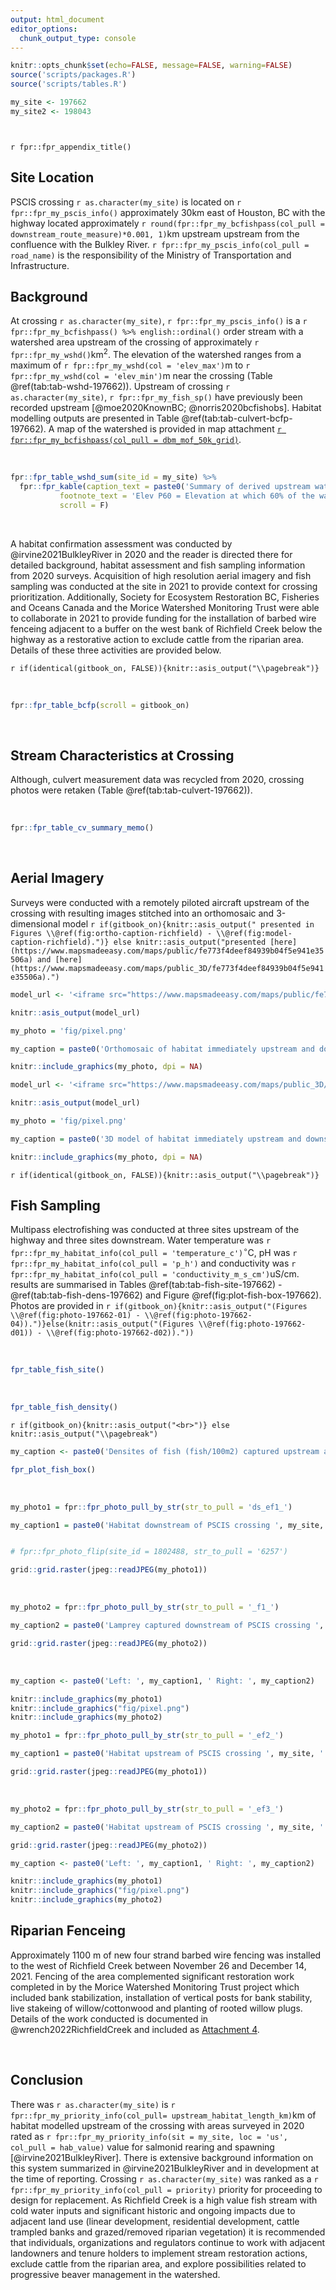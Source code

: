---
output: html_document
editor_options: 
  chunk_output_type: console
---

```{r setup-197662, eval = F}
knitr::opts_chunk$set(echo=FALSE, message=FALSE, warning=FALSE)
source('scripts/packages.R')
source('scripts/tables.R')

```



```{r  load-data-197662}
my_site <- 197662
my_site2 <- 198043




```

`r fpr::fpr_appendix_title()`

## Site Location {-}

PSCIS crossing `r as.character(my_site)` is located on `r fpr::fpr_my_pscis_info()` approximately 30km east of Houston, BC with the highway located approximately `r round(fpr::fpr_my_bcfishpass(col_pull = downstream_route_measure)*0.001, 1)`km upstream upstream from the confluence with the Bulkley River. `r fpr::fpr_my_pscis_info(col_pull = road_name)` is the responsibility of the Ministry of Transportation and Infrastructure.   


## Background {-}

At crossing `r as.character(my_site)`, `r fpr::fpr_my_pscis_info()` is a `r fpr::fpr_my_bcfishpass() %>% english::ordinal()` order stream with a watershed area upstream of the crossing of approximately `r fpr::fpr_my_wshd()`km^2^. The elevation of the watershed ranges from a maximum of `r fpr::fpr_my_wshd(col = 'elev_max')`m to `r fpr::fpr_my_wshd(col = 'elev_min')`m near the crossing (Table \@ref(tab:tab-wshd-197662)). Upstream of crossing `r as.character(my_site)`, `r fpr::fpr_my_fish_sp()` have previously been recorded upstream [@moe2020KnownBC; @norris2020bcfishobs]. Habitat modelling outputs are presented in Table \@ref(tab:tab-culvert-bcfp-197662). A map of the watershed is provided in map attachment [`r fpr::fpr_my_bcfishpass(col_pull = dbm_mof_50k_grid)`](`r fpr::fpr_my_mapsheet()`). 

<br>


```{r tab-wshd-197662, eval = T}
fpr::fpr_table_wshd_sum(site_id = my_site) %>% 
  fpr::fpr_kable(caption_text = paste0('Summary of derived upstream watershed statistics for PSCIS crossing ', my_site, '.'),
           footnote_text = 'Elev P60 = Elevation at which 60% of the watershed area is above',
           scroll = F)

```

<br>


A habitat confirmation assessment was conducted by @irvine2021BulkleyRiver in 2020 and the reader is directed there for detailed background, habitat assessment and fish sampling information from 2020 surveys. Acquisition of high resolution aerial imagery and fish sampling was conducted at the site in 2021 to provide context for crossing prioritization.  Additionally, Society for Ecosystem Restoration BC, Fisheries and Oceans Canada and the Morice Watershed Monitoring Trust were able to collaborate in 2021 to provide funding for the installation of barbed wire fenceing adjacent to  a buffer on the west bank of Richfield Creek below the highway as a restorative action to exclude cattle from the riparian area. Details of these three activities are provided below.

`r if(identical(gitbook_on, FALSE)){knitr::asis_output("\\pagebreak")}`

<br>


```{r tab-culvert-bcfp-197662, eval = T}
fpr::fpr_table_bcfp(scroll = gitbook_on) 

```


<br>


## Stream Characteristics at Crossing {-}

Although, culvert measurement data was recycled from 2020, crossing photos were retaken (Table \@ref(tab:tab-culvert-197662)).  

<br>

```{r tab-culvert-197662, eval = T}
fpr::fpr_table_cv_summary_memo()

```

<br>


## Aerial Imagery

Surveys were conducted with a remotely piloted aircraft upstream of the crossing with resulting images stitched into an orthomosaic and 3-dimensional model `r if(gitbook_on){knitr::asis_output(" presented in Figures \\@ref(fig:ortho-caption-richfield) - \\@ref(fig:model-caption-richfield).")} else knitr::asis_output("presented [here](https://www.mapsmadeeasy.com/maps/public/fe773f4deef84939b04f5e941e35506a) and [here](https://www.mapsmadeeasy.com/maps/public_3D/fe773f4deef84939b04f5e941e35506a).")`




```{r ortho-richfield, eval = identical(gitbook_on, TRUE)}
model_url <- '<iframe src="https://www.mapsmadeeasy.com/maps/public/fe773f4deef84939b04f5e941e35506a" scrolling="no" title="Maps Made Easy" width="100%" height="600" frameBorder ="0"></iframe>'

knitr::asis_output(model_url)
```


```{r ortho-caption-richfield, fig.cap= my_caption, out.width = "0.01%", eval = identical(gitbook_on, TRUE)}
my_photo = 'fig/pixel.png'

my_caption = paste0('Orthomosaic of habitat immediately upstream and downstream of Richfield Creek. To zoom press "shift" and scroll.')

knitr::include_graphics(my_photo, dpi = NA)

```


```{r model-richfield, eval = identical(gitbook_on, TRUE)}
model_url <- '<iframe src="https://www.mapsmadeeasy.com/maps/public_3D/fe773f4deef84939b04f5e941e35506a" scrolling="no" title="Maps Made Easy" width="100%" height="600" frameBorder ="0"></iframe>'

knitr::asis_output(model_url)
```


```{r model-caption-richfield, fig.cap= my_caption, out.width = "0.01%", eval = identical(gitbook_on, TRUE)}
my_photo = 'fig/pixel.png'

my_caption = paste0('3D model of habitat immediately upstream and downstream of Richfield Creek. To zoom press "shift" and scroll.')

knitr::include_graphics(my_photo, dpi = NA)

```


`r if(identical(gitbook_on, FALSE)){knitr::asis_output("\\pagebreak")}`

## Fish Sampling


Multipass electrofishing was conducted at three sites upstream of the highway and three sites downstream. Water temperature was `r fpr::fpr_my_habitat_info(col_pull = 'temperature_c')`$^\circ$C, pH was `r fpr::fpr_my_habitat_info(col_pull = 'p_h')` and conductivity was `r fpr::fpr_my_habitat_info(col_pull = 'conductivity_m_s_cm')`uS/cm. results are summarised in Tables \@ref(tab:tab-fish-site-197662) - \@ref(tab:tab-fish-dens-197662) and Figure \@ref(fig:plot-fish-box-197662). Photos are provided in `r if(gitbook_on){knitr::asis_output("(Figures \\@ref(fig:photo-197662-01) - \\@ref(fig:photo-197662-04)).")}else(knitr::asis_output("(Figures \\@ref(fig:photo-197662-d01)) - \\@ref(fig:photo-197662-d02))."))`


<br>

```{r tab-fish-site-197662, eval=T}
fpr_table_fish_site()

```

<br>

```{r tab-fish-dens-197662, eval=T}
fpr_table_fish_density()

```

`r if(gitbook_on){knitr::asis_output("<br>")} else knitr::asis_output("\\pagebreak")`

```{r plot-fish-box-197662, fig.cap= my_caption, eval=T}
my_caption <- paste0('Densites of fish (fish/100m2) captured upstream and downstream of PSCIS crossing ', my_site, '.')

fpr_plot_fish_box() 

```



<br>


```{r photo-197662-01-prep, eval=T}
my_photo1 = fpr::fpr_photo_pull_by_str(str_to_pull = 'ds_ef1_')

my_caption1 = paste0('Habitat downstream of PSCIS crossing ', my_site, '.')


# fpr::fpr_photo_flip(site_id = 1802488, str_to_pull = '6257')

```

```{r photo-197662-01, fig.cap= my_caption1, out.width = photo_width, eval=gitbook_on}
grid::grid.raster(jpeg::readJPEG(my_photo1))
```

<br>

```{r photo-197662-02-prep}
my_photo2 = fpr::fpr_photo_pull_by_str(str_to_pull = '_f1_')

my_caption2 = paste0('Lamprey captured downstream of PSCIS crossing ', my_site, '.')
```

```{r photo-197662-02, fig.cap= my_caption2, out.width = photo_width, eval=gitbook_on}
grid::grid.raster(jpeg::readJPEG(my_photo2))

```

<br>

```{r photo-197662-d01, fig.cap = my_caption, fig.show="hold", out.width= c("49.5%","1%","49.5%"), eval=identical(gitbook_on, FALSE)}

my_caption <- paste0('Left: ', my_caption1, ' Right: ', my_caption2)

knitr::include_graphics(my_photo1)
knitr::include_graphics("fig/pixel.png")
knitr::include_graphics(my_photo2)
```


```{r photo-197662-03-prep}
my_photo1 = fpr::fpr_photo_pull_by_str(str_to_pull = '_ef2_')

my_caption1 = paste0('Habitat upstream of PSCIS crossing ', my_site, '.')
```

```{r photo-197662-03, fig.cap= my_caption1, out.width = photo_width, eval=gitbook_on}
grid::grid.raster(jpeg::readJPEG(my_photo1))
```



<br>

```{r photo-197662-04-prep}
my_photo2 = fpr::fpr_photo_pull_by_str(str_to_pull = '_ef3_')

my_caption2 = paste0('Habitat upstream of PSCIS crossing ', my_site, '.')

```

```{r photo-197662-04, fig.cap= my_caption2, out.width = photo_width, eval=gitbook_on}
grid::grid.raster(jpeg::readJPEG(my_photo2))
```

```{r photo-197662-d02, fig.cap = my_caption, fig.show="hold", out.width= c("49.5%","1%","49.5%"), eval=identical(gitbook_on, FALSE)}

my_caption <- paste0('Left: ', my_caption1, ' Right: ', my_caption2)

knitr::include_graphics(my_photo1)
knitr::include_graphics("fig/pixel.png")
knitr::include_graphics(my_photo2)
```


## Riparian Fenceing
Approximately 1100 m of new four strand barbed wire fencing was installed to the west of Richfield Creek between November 26 and December 14, 2021.  Fencing of the area complemented significant restoration work completed in by the Morice Watershed Monitoring Trust project which included bank stabilization, installation of vertical posts for bank stability, live stakeing of willow/cottonwood and planting of rooted willow plugs.  Details of the work conducted is documented in @wrench2022RichfieldCreek and included as [Attachment 4](https://github.com/NewGraphEnvironment/fish_passage_skeena_2021_reporting/raw/master/docs/Attachment_4.pdf).

<br>

## Conclusion {-}

There was `r as.character(my_site)` is `r fpr::fpr_my_priority_info(col_pull= upstream_habitat_length_km)`km of habitat modelled upstream of the crossing with areas surveyed in 2020 rated as `r fpr::fpr_my_priority_info(sit = my_site, loc = 'us', col_pull = hab_value)` value for salmonid rearing and spawning [@irvine2021BulkleyRiver].  There is extensive background information on this system summarized in @irvine2021BulkleyRiver and in development at the time of reporting.  Crossing `r as.character(my_site)` was ranked as a `r fpr::fpr_my_priority_info(col_pull = priority)` priority for proceeding to design for replacement.  As Richfield Creek is a high value fish stream with cold water inputs and significant historic and ongoing impacts due to adjacent land use (linear development, residential development, cattle trampled banks and grazed/removed riparian vegetation) it is recommended that individuals, organizations and regulators continue to work with adjacent landowners and tenure holders to implement stream restoration actions, exclude cattle from the riparian area, and explore possibilities related to progressive beaver management in the watershed.
